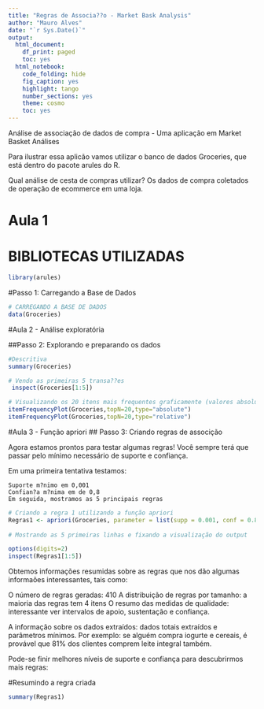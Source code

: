 ---
title: "Regras de Associa??o - Market Bask Analysis"
author: "Mauro Alves"
date: "`r Sys.Date()`"
output:
  html_document:
    df_print: paged
    toc: yes
  html_notebook:
    code_folding: hide
    fig_caption: yes
    highlight: tango
    number_sections: yes
    theme: cosmo
    toc: yes
---



Análise de associação de dados de compra - Uma aplicação em Market Basket Análises


Para ilustrar essa aplicão vamos utilizar o banco de dados Groceries, que está dentro do pacote arules do R.

Qual análise de cesta de compras utilizar? 
Os dados de compra coletados de operação de ecommerce em uma loja. 

# Aula 1

# BIBLIOTECAS UTILIZADAS
```{r}
library(arules)
```


#Passo 1: Carregando a Base de Dados
```{r}
 
# CARREGANDO A BASE DE DADOS
data(Groceries)
```

#Aula 2 - Análise exploratória

##Passo 2: Explorando e preparando os dados
```{r}
#Descritiva
summary(Groceries)
```


```{r}
# Vendo as primeiras 5 transa??es
 inspect(Groceries[1:5])

```


```{r}
# Visualizando os 20 itens mais frequentes graficamente (valores absolutos e frequencia)
itemFrequencyPlot(Groceries,topN=20,type="absolute")
itemFrequencyPlot(Groceries,topN=20,type="relative")

```

#Aula 3 - Função apriori
## Passo 3: Criando regras de associção

Agora estamos prontos para testar algumas regras!
Você sempre terá que passar pelo mínimo necessário de suporte e confiança.

Em uma primeira tentativa testamos:

    Suporte m?nimo em 0,001 
    Confian?a m?nima em de 0,8
    Em seguida, mostramos as 5 principais regras

```{r}
# Criando a regra 1 utilizando a função apriori
Regras1 <- apriori(Groceries, parameter = list(supp = 0.001, conf = 0.8))
 
# Mostrando as 5 primeiras linhas e fixando a visualização do output

options(digits=2)
inspect(Regras1[1:5])
```

Obtemos informações resumidas sobre as regras que nos dão algumas informaões interessantes, 
tais como:

O número de regras geradas: 410
A distribuição de regras por tamanho: a maioria das regras tem 4 itens
O resumo das medidas de qualidade: interessante ver intervalos de apoio, sustentação e confiança.

A informação sobre os dados extraídos: dados totais extraídos e parâmetros mínimos.
Por exemplo: se alguém compra iogurte e cereais, é provável que 81% dos clientes comprem leite integral também.


Pode-se finir melhores níveis de suporte e confiança para descubrirmos mais regras:

#Resumindo a regra criada
```{r}
summary(Regras1)
```
